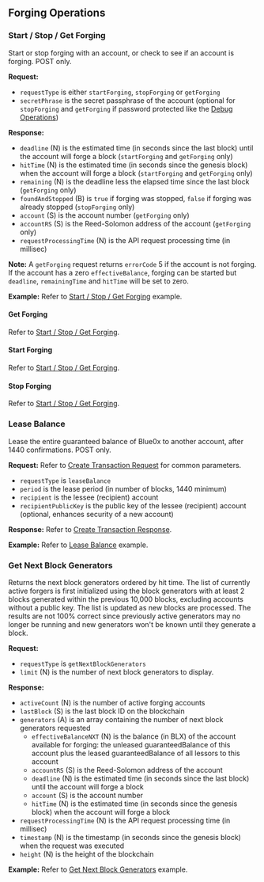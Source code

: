 ## Forging Operations

### Start / Stop / Get Forging

Start or stop forging with an account, or check to see if an account is forging. POST only.

**Request:**

- `requestType` is either `startForging`, `stopForging` or `getForging`
- `secretPhrase` is the secret passphrase of the account (optional for `stopForging` and `getForging` if password protected like the [Debug Operations](debug.mdx))

**Response:**

- `deadline` (N) is the estimated time (in seconds since the last block) until the account will forge a block (`startForging` and `getForging` only)
- `hitTime` (N) is the estimated time (in seconds since the genesis block) when the account will forge a block (`startForging` and `getForging` only)
- `remaining` (N) is the deadline less the elapsed time since the last block (`getForging` only)
- `foundAndStopped` (B) is `true` if forging was stopped, `false` if forging was already stopped (`stopForging` only)
- `account` (S) is the account number (`getForging` only)
- `accountRS` (S) is the Reed-Solomon address of the account (`getForging` only)
- `requestProcessingTime` (N) is the API request processing time (in millisec)

**Note:** A `getForging` request returns `errorCode` 5 if the account is not forging. If the account has a zero `effectiveBalance`, forging can be started but `deadline`, `remainingTime` and `hitTime` will be set to zero.

**Example:** Refer to [Start / Stop / Get Forging](examples#start--stop--get-forging) example.

#### Get Forging

Refer to [Start / Stop / Get Forging](#start--stop--get-forging).

#### Start Forging

Refer to [Start / Stop / Get Forging](#start--stop--get-forging).

#### Stop Forging

Refer to [Start / Stop / Get Forging](#start--stop--get-forging).

### Lease Balance

Lease the entire guaranteed balance of Blue0x to another account, after 1440 confirmations. POST only.

**Request:** Refer to [Create Transaction Request](create_transaction.mdx#create-transaction-request) for common parameters.

- `requestType` is `leaseBalance`
- `period` is the lease period (in number of blocks, 1440 minimum)
- `recipient` is the lessee (recipient) account
- `recipientPublicKey` is the public key of the lessee (recipient) account (optional, enhances security of a new account)

**Response:** Refer to [Create Transaction Response](create_transaction.mdx#create-transaction-response).

**Example:** Refer to [Lease Balance](examples.mdx#lease-balance) example.

### Get Next Block Generators

Returns the next block generators ordered by hit time. The list of currently active forgers is first initialized using the block generators with at least 2 blocks generated within the previous 10,000 blocks, excluding accounts without a public key. The list is updated as new blocks are processed. The results are not 100% correct since previously active generators may no longer be running and new generators won't be known until they generate a block.

**Request:**

- `requestType` is `getNextBlockGenerators`
- `limit` (N) is the number of next block generators to display.

**Response:**

- `activeCount` (N) is the number of active forging accounts
- `lastBlock` (S) is the last block ID on the blockchain
- `generators` (A) is an array containing the number of next block generators requested
  - `effectiveBalanceNXT` (N) is the balance (in BLX) of the account available for forging: the unleased guaranteedBalance of this account plus the leased guaranteedBalance of all lessors to this account
  - `accountRS` (S) is the Reed-Solomon address of the account
  - `deadline` (N) is the estimated time (in seconds since the last block) until the account will forge a block
  - `account` (S) is the account number
  - `hitTime` (N) is the estimated time (in seconds since the genesis block) when the account will forge a block
- `requestProcessingTime` (N) is the API request processing time (in millisec)
- `timestamp` (N) is the timestamp (in seconds since the genesis block) when the request was executed
- `height` (N) is the height of the blockchain

**Example:** Refer to [Get Next Block Generators](examples.mdx#get-next-block-generators) example.
